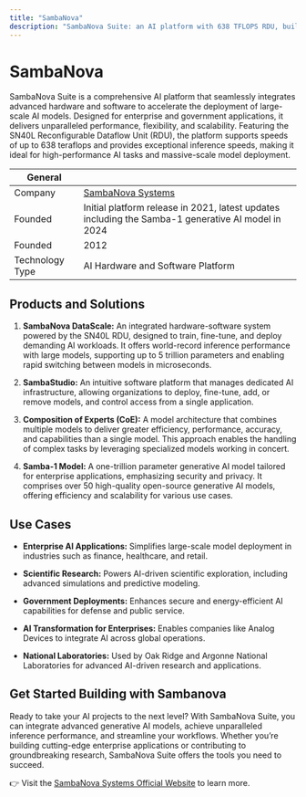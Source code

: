 ```yaml
---
title: "SambaNova"
description: "SambaNova Suite: an AI platform with 638 TFLOPS RDU, built for scalable, high-performance AI in enterprise and government applications."
---
```


# SambaNova
SambaNova Suite is a comprehensive AI platform that seamlessly integrates advanced hardware and software to accelerate the deployment of large-scale AI models. Designed for enterprise and government applications, it delivers unparalleled performance, flexibility, and scalability. Featuring the SN40L Reconfigurable Dataflow Unit (RDU), the platform supports speeds of up to 638 teraflops and provides exceptional inference speeds, making it ideal for high-performance AI tasks and massive-scale model deployment.

| General  |  |
| --- | --- |
| Company | [SambaNova Systems](https://sambanova.ai/)  |
| Founded | Initial platform release in 2021, latest updates including the Samba-1 generative AI model in 2024 |
| Founded |  2012 |
| Technology Type | AI Hardware and Software Platform |

## Products and Solutions

1. **SambaNova DataScale:** An integrated hardware-software system powered by the SN40L RDU, designed to train, fine-tune, and deploy demanding AI workloads. It offers world-record inference performance with large models, supporting up to 5 trillion parameters and enabling rapid switching between models in microseconds.

2. **SambaStudio:** An intuitive software platform that manages dedicated AI infrastructure, allowing organizations to deploy, fine-tune, add, or remove models, and control access from a single application.
 
3. **Composition of Experts (CoE):** A model architecture that combines multiple models to deliver greater efficiency, performance, accuracy, and capabilities than a single model. This approach enables the handling of complex tasks by leveraging specialized models working in concert.

4. **Samba-1 Model:** A one-trillion parameter generative AI model tailored for enterprise applications, emphasizing security and privacy. It comprises over 50 high-quality open-source generative AI models, offering efficiency and scalability for various use cases.

## Use Cases
- **Enterprise AI Applications:** Simplifies large-scale model deployment in industries such as finance, healthcare, and retail.

- **Scientific Research:** Powers AI-driven scientific exploration, including advanced simulations and predictive modeling.

- **Government Deployments:** Enhances secure and energy-efficient AI capabilities for defense and public service.

- **AI Transformation for Enterprises:** Enables companies like Analog Devices to integrate AI across global operations.

- **National Laboratories:** Used by Oak Ridge and Argonne National Laboratories for advanced AI-driven research and applications.


## Get Started Building with Sambanova 
Ready to take your AI projects to the next level? With SambaNova Suite, you can integrate advanced generative AI models, achieve unparalleled inference performance, and streamline your workflows. Whether you’re building cutting-edge enterprise applications or contributing to groundbreaking research, SambaNova Suite offers the tools you need to succeed.

👉 Visit the [SambaNova Systems Official Website](https://sambanova.ai/) to learn more. 







